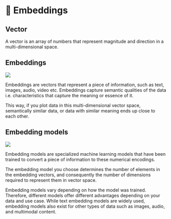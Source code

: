 # 📘 Embeddings

## Vector

A vector is an array of numbers that represent magnitude and direction in a multi-dimensional space. 

## Embeddings

![](/img/screenshots/10-key-concepts/embeddings.png)

Embeddings are vectors that represent a piece of information, such as text, images, audio, video etc. Embeddings capture semantic qualities of the data i.e. characteristics that capture the meaning or essence of it.

This way, if you plot data in this multi-dimensional vector space, semantically similar data, or data with similar meaning ends up close to each other.

## Embedding models

![](/img/screenshots/10-key-concepts/embedding-models.png)

Embedding models are specialized machine learning models that have been trained to convert a piece of information to these numerical encodings.

The embedding model you choose determines the number of elements in the embedding vectors, and consequently the number of dimensions required to represent them in vector space.

Embedding models vary depending on how the model was trained. Therefore, different models offer different advantages depending on your data and use case. While text embedding models are widely used, embedding models also exist for other types of data such as images, audio, and multimodal content.